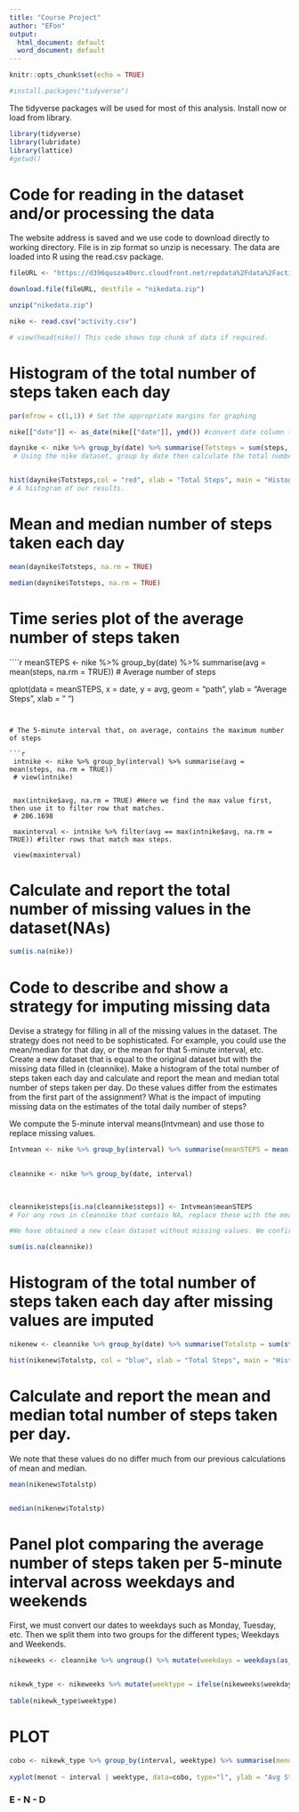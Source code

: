 ---
title: "Course Project"
author: "EFon"
output:
  html_document: default
  word_document: default
---

```{r setup, include=FALSE}
knitr::opts_chunk$set(echo = TRUE)
```


```{r}
#install.packages("tidyverse")
```
The tidyverse packages will be used for most of this analysis. Install now or load from library.

```{r }
library(tidyverse)
library(lubridate)
library(lattice)
#getwd()
```


# Code for reading in the dataset and/or processing the data

The website address is saved and we use code to download directly to working directory. File is in zip format so unzip is necessary.
The data are loaded into R using the read.csv package.
```{r }



fileURL <- "https://d396qusza40orc.cloudfront.net/repdata%2Fdata%2Factivity.zip"

download.file(fileURL, destfile = "nikedata.zip")

unzip("nikedata.zip")

nike <- read.csv("activity.csv")

# view(head(nike)) This code shows top chunk of data if required.
```


# Histogram of the total number of steps taken each day
 
```{r }

par(mfrow = c(1,1)) # Set the appropriate margins for graphing

nike[["date"]] <- as_date(nike[["date"]], ymd()) #convert date column to as.date format for easy processing.

daynike <- nike %>% group_by(date) %>% summarise(Totsteps = sum(steps, na.rm = TRUE))
 # Using the nike dataset, group by date then calculate the total number of steps for each day.


hist(daynike$Totsteps,col = "red", xlab = "Total Steps", main = "Histogram")
# A histogram of our results.
```



# Mean and median number of steps taken each day

```{r }

mean(daynike$Totsteps, na.rm = TRUE)

median(daynike$Totsteps, na.rm = TRUE)

```


# Time series plot of the average number of steps taken

````{r }

meanSTEPS <- nike %>% group_by(date) %>% summarise(avg = mean(steps, na.rm = TRUE)) # Average number of steps
 
qplot(data = meanSTEPS, x = date, y = avg, geom = "path", ylab = "Average Steps", xlab = " ") 
```


# The 5-minute interval that, on average, contains the maximum number of steps
 
```{r }
 

 intnike <- nike %>% group_by(interval) %>% summarise(avg = mean(steps, na.rm = TRUE))
 # view(intnike)
 
 
 max(intnike$avg, na.rm = TRUE) #Here we find the max value first, then use it to filter row that matches.
 # 206.1698
 
 maxinterval <- intnike %>% filter(avg == max(intnike$avg, na.rm = TRUE)) #filter rows that match max steps.
 
 view(maxinterval)
```

# Calculate and report the total number of missing values in the dataset(NAs)


```{r}

sum(is.na(nike))
```

# Code to describe and show a strategy for imputing missing data
 
Devise a strategy for filling in all of the missing values in the dataset. The strategy does not need to be sophisticated. For example, you could use the mean/median for that day, or the mean for that 5-minute interval, etc.
Create a new dataset that is equal to the original dataset but with the missing data filled in (cleannike).
Make a histogram of the total number of steps taken each day and calculate and report the mean and median total number of steps taken per day. Do these values differ from the estimates from the first part of the assignment? What is the impact of imputing missing data on the estimates of the total daily number of steps?

We compute the 5-minute interval means(Intvmean) and use those to replace missing values.
```{r}  

Intvmean <- nike %>% group_by(interval) %>% summarise(meanSTEPS = mean(steps, na.rm = TRUE)) # group by interval and get the mean number of steps for each interval.

 
cleannike <- nike %>% group_by(date, interval) 
  

 
cleannike$steps[is.na(cleannike$steps)] <- Intvmean$meanSTEPS 
# For any rows in cleannike that contain NA, replace these with the mean number of steps for each interval.

#We have obtained a new clean dataset without missing values. We confirm below, should have zero NAs.

sum(is.na(cleannike))
```

 
# Histogram of the total number of steps taken each day after missing values are imputed
 
 ```{r}

nikenew <- cleannike %>% group_by(date) %>% summarise(Totalstp = sum(steps))
 
hist(nikenew$Totalstp, col = "blue", xlab = "Total Steps", main = "Histogram")
```

# Calculate and report the mean and median total number of steps taken per day.

We note that these values do no differ much from our previous calculations of mean and median.
 
```{r} 

mean(nikenew$Totalstp)


median(nikenew$Totalstp)
```

 
# Panel plot comparing the average number of steps taken per 5-minute interval across weekdays and weekends
 
First, we must convert our dates to weekdays such as Monday, Tuesday, etc.
Then we split them into two groups for the different types; Weekdays and Weekends.

```{r}
nikeweeks <- cleannike %>% ungroup() %>% mutate(weekdays = weekdays(as_date(cleannike[["date"]])))


nikewk_type <- nikeweeks %>% mutate(weektype = ifelse(nikeweeks$weekdays %in% c("Saturday", "Sunday"), "WkEnd", "WDay"))
 
table(nikewk_type$weektype) 
```


 
# PLOT

```{R}

cobo <- nikewk_type %>% group_by(interval, weektype) %>% summarise(menot = mean(steps))
 
xyplot(menot ~ interval | weektype, data=cobo, type="l", ylab = "Avg Steps", layout=c(1,2))
```

 
### E - N - D

